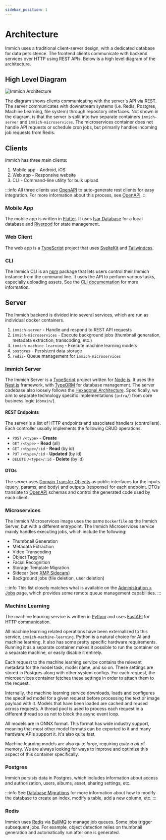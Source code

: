 ```yaml
---
sidebar_position: 1
---
```



# Architecture

Immich uses a traditional client-server design, with a dedicated database for data persistence. The frontend clients communicate with backend services over HTTP using REST APIs. Below is a high level diagram of the architecture.

## High Level Diagram

<img alt="Immich Architecture" src={AppArchitecture} className="p-4 dark:bg-immich-dark-primary my-4" />

The diagram shows clients communicating with the server's API via REST. The server communicates with downstream systems (i.e. Redis, Postgres, Machine Learning, file system) through repository interfaces. Not shown in the diagram, is that the server is split into two separate containers `immich-server` and `immich-microservices`. The microservices container does not handle API requests or schedule cron jobs, but primarily handles incoming job requests from Redis.

## Clients

Immich has three main clients:

1. Mobile app - Android, iOS
2. Web app - Responsive website
3. CLI - Command-line utility for bulk upload

:::info
All three clients use [OpenAPI](./open-api.md) to auto-generate rest clients for easy integration. For more information about this process, see [OpenAPI](./open-api.md).
:::

### Mobile App

The mobile app is written in [Flutter](https://flutter.dev/). It uses [Isar Database](https://isar.dev/) for a local database and [Riverpod](https://riverpod.dev/) for state management.

### Web Client

The web app is a [TypeScript](https://www.typescriptlang.org/) project that uses [SvelteKit](https://kit.svelte.dev) and [Tailwindcss](https://tailwindcss.com/).

### CLI

The Immich CLI is an [npm](https://www.npmjs.com/) package that lets users control their Immich instance from the command line. It uses the API to perform various tasks, especially uploading assets. See the [CLI documentation](/docs/features/command-line-interface.md) for more information.

## Server

The Immich backend is divided into several services, which are run as individual docker containers.

1. `immich-server` - Handle and respond to REST API requests
1. `immich-microservices` - Execute background jobs (thumbnail generation, metadata extraction, transcoding, etc.)
1. `immich-machine-learning` - Execute machine learning models
1. `postgres` - Persistent data storage
1. `redis`- Queue management for `immich-microservices`

### Immich Server

The Immich Server is a [TypeScript](https://www.typescriptlang.org/) project written for [Node.js](https://nodejs.org/). It uses the [Nest.js](https://nestjs.com) framework, with [TypeORM](https://typeorm.io/) for database management. The server codebase also loosely follows the [Hexagonal Architecture](<https://en.wikipedia.org/wiki/Hexagonal_architecture_(software)>). Specifically, we aim to separate technology specific implementations (`infra/`) from core business logic (`domain/`).

#### REST Endpoints

The server is a list of HTTP endpoints and associated handlers (controllers). Each controller usually implements the following CRUD operations:

- `POST` `/<type>` - **Create**
- `GET` `/<type>` - **Read** (all)
- `GET` `/<type>/:id` - **Read** (by id)
- `PUT` `/<type>/:id` - **Updated** (by id)
- `DELETE` `/<type>/:id` - **Delete** (by id)

#### DTOs

The server uses [Domain Transfer Objects](https://en.wikipedia.org/wiki/Data_transfer_object) as public interfaces for the inputs (query, params, and body) and outputs (response) for each endpoint. DTOs translate to [OpenAPI](./open-api.md) schemas and control the generated code used by each client.

### Microservices

The Immich Microservices image uses the same `Dockerfile` as the Immich Server, but with a different entrypoint. The Immich Microservices service mainly handles executing jobs, which include the following:

- Thumbnail Generation
- Metadata Extraction
- Video Transcoding
- Object Tagging
- Facial Recognition
- Storage Template Migration
- Sidecar (see [XMP Sidecars](/docs/features/xmp-sidecars.md))
- Background jobs (file deletion, user deletion)

:::info
This list closely matches what is available on the [Administration > Jobs](/docs/administration/jobs.md) page, which provides some remote queue management capabilities.
:::

### Machine Learning

The machine learning service is written in [Python](https://www.python.org/) and uses [FastAPI](https://fastapi.tiangolo.com/) for HTTP communication.

All machine learning related operations have been externalized to this service, `immich-machine-learning`. Python is a natural choice for AI and machine learning. It also has some pretty specific hardware requirements. Running it as a separate container makes it possible to run the container on a separate machine, or easily disable it entirely.

Each request to the machine learning service contains the relevant metadata for the model task, model name, and so on. These settings are stored in Postgres along with other system configs. For each request, the microservices container fetches these settings in order to attach them to the request.

Internally, the machine learning service downloads, loads and configures the specified model for a given request before processing the text or image payload with it. Models that have been loaded are cached and reused across requests. A thread pool is used to process each request in a different thread so as not to block the async event loop.

All models are in ONNX format. This format has wide industry support, meaning that most other model formats can be exported to it and many hardware APIs support it. It's also quite fast.

Machine learning models are also quite _large_, requiring _quite a bit_ of memory. We are always looking for ways to improve and optimize this aspect of this container specifically.

### Postgres

Immich persists data in Postgres, which includes information about access and authorization, users, albums, asset, sharing settings, etc.

:::info
See [Database Migrations](./database-migrations.md) for more information about how to modify the database to create an index, modify a table, add a new column, etc.
:::

### Redis

Immich uses [Redis](https://redis.com/) via [BullMQ](https://docs.bullmq.io/) to manage job queues. Some jobs trigger subsequent jobs. For example, object detection relies on thumbnail generation and automatically run after one is generated.
